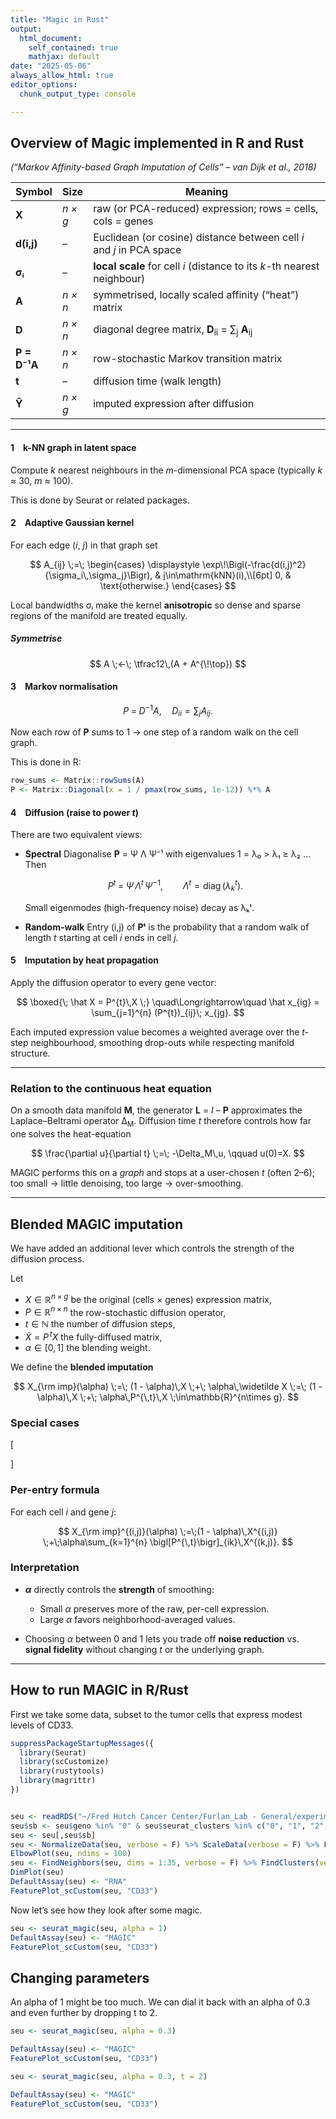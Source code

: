 ```yaml
---
title: "Magic in Rust"
output:
  html_document:
    self_contained: true
    mathjax: default
date: "2025-05-06"
always_allow_html: true
editor_options:
  chunk_output_type: console

---
```

<!-- load MathJax from CDN -->
<script src="https://cdn.jsdelivr.net/npm/mathjax@3/es5/tex-chtml.js"></script>


## Overview of Magic implemented in R and Rust

*(“Markov Affinity-based Graph Imputation of Cells” – van Dijk et al., 2018)*

| Symbol       | Size    | Meaning                                                                       |
| ------------ | ------- | ----------------------------------------------------------------------------- |
| **X**        | *n × g* | raw (or PCA-reduced) expression; rows = cells, cols = genes                   |
| **d(i,j)**   | –       | Euclidean (or cosine) distance between cell *i* and *j* in PCA space          |
| **σᵢ**       | –       | **local scale** for cell *i* (distance to its *k*-th nearest neighbour)       |
| **A**        | *n × n* | symmetrised, locally scaled affinity (“heat”) matrix                          |
| **D**        | *n × n* | diagonal degree matrix, **D**<sub>ii</sub> = ∑<sub>j</sub> **A**<sub>ij</sub> |
| **P = D⁻¹A** | *n × n* | row-stochastic Markov transition matrix                                       |
| **t**        | –       | diffusion time (walk length)                                                  |
| **Ŷ**        | *n × g* | imputed expression after diffusion                                            |

---

#### 1 k-NN graph in latent space

Compute *k* nearest neighbours in the *m*-dimensional PCA space
(typically *k* ≈ 30, *m* ≈ 100).

This is done by Seurat or related packages.

#### 2 Adaptive Gaussian kernel

For each edge (*i*, *j*) in that graph set

$$
A_{ij} \;=\; 
\begin{cases}
  \displaystyle
  \exp\!\Bigl(-\frac{d(i,j)^2}{\sigma_i\,\sigma_j}\Bigr),
    & j\in\mathrm{kNN}(i),\\[6pt]
  0, & \text{otherwise.}
\end{cases}
$$



Local bandwidths σᵢ make the kernel **anisotropic** so dense and sparse
regions of the manifold are treated equally.

##### Symmetrise

$$
A \;←\; \tfrac12\,(A + A^{\!\top})
$$

#### 3 Markov normalisation

$$
P \;=\; D^{-1}A,
\quad
D_{ii} = \sum_{j} A_{ij}.
$$

Now each row of **P** sums to 1 → one step of a random walk on the cell graph.

This is done in R:

```r
row_sums <- Matrix::rowSums(A)
P <- Matrix::Diagonal(x = 1 / pmax(row_sums, 1e-12)) %*% A
```

#### 4 Diffusion (raise to power *t*)

There are two equivalent views:

* **Spectral**
  Diagonalise **P** = Ψ Λ Ψ⁻¹ with eigenvalues 1 = λ₀ > λ₁ ≥ λ₂ …
  Then

  $$
  P^{t} \;=\; \Psi\,\Lambda^{t}\,\Psi^{-1},
  \qquad
  \Lambda^{t} = \operatorname{diag}(\lambda_k^{t}).
  $$

  Small eigenmodes (high-frequency noise) decay as λₖᵗ.

* **Random-walk**
  Entry (i,j) of **Pᵗ** is the probability that a random walk of
  length *t* starting at cell *i* ends in cell *j*.

#### 5 Imputation by heat propagation

Apply the diffusion operator to every gene vector:

$$
\boxed{\;
\hat X = P^{t}\,X
\;}
\quad\Longrightarrow\quad
\hat x_{ig} = \sum_{j=1}^{n} (P^{t})_{ij}\; x_{jg}.
$$

Each imputed expression value becomes a weighted average over the
*t*-step neighbourhood, smoothing drop-outs while respecting manifold
structure.

---

### Relation to the continuous heat equation

On a smooth data manifold **M**, the generator **L** = *I* – **P**
approximates the Laplace–Beltrami operator Δ<sub>M</sub>.
Diffusion time *t* therefore controls how far one solves the
heat-equation

$$
\frac{\partial u}{\partial t} \;=\; -\Delta_M\,u, \qquad u(0)=X.
$$

MAGIC performs this on a *graph* and stops at a user-chosen *t*
(often 2–6); too small → little denoising, too large → over-smoothing.


---

## Blended MAGIC imputation

We have added an additional lever which controls the strength of the diffusion process.

Let

* $X\in\mathbb{R}^{n\times g}$ be the original (cells × genes) expression matrix,
* $P\in\mathbb{R}^{n\times n}$ the row-stochastic diffusion operator,
* $t\in\mathbb{N}$ the number of diffusion steps,
* $\widetilde X = P^{\,t} X$ the fully-diffused matrix,
* $\alpha\in[0,1]$ the blending weight.

We define the **blended imputation**

$$
X_{\rm imp}(\alpha)
\;=\;
(1 - \alpha)\,X
\;+\;
\alpha\,\widetilde X
\;=\;
(1 - \alpha)\,X
\;+\;
\alpha\,P^{\,t}\,X
\;\in\mathbb{R}^{n\times g}.
$$

### Special cases

\[
\begin{aligned}
\alpha = 0:\quad &X_{\rm imp}(0) = X,\\
\alpha = 1:\quad &X_{\rm imp}(1) = P^{t}X,\\
0 < \alpha < 1:\quad &\text{Partial smoothing (convex blend of $X$ and $P^{t}X$).}
\end{aligned}
\]


### Per-entry formula

For each cell $i$ and gene $j$:

$$
X_{\rm imp}^{(i,j)}(\alpha)
\;=\;(1 - \alpha)\,X^{(i,j)}
\;+\;\alpha\sum_{k=1}^{n} \bigl[P^{\,t}\bigr]_{ik}\,X^{(k,j)}.
$$

### Interpretation

* **$\alpha$** directly controls the **strength** of smoothing:

  * Small $\alpha$ preserves more of the raw, per-cell expression.
  * Large $\alpha$ favors neighborhood-averaged values.
* Choosing $\alpha$ between 0 and 1 lets you trade off **noise reduction** vs.
  **signal fidelity** without changing $t$ or the underlying graph.

---



## How to run MAGIC in R/Rust

First we take some data, subset to the tumor cells that express modest levels of CD33.
```r
suppressPackageStartupMessages({
  library(Seurat)
  library(scCustomize)
  library(rustytools)
  library(magrittr)
})


seu <- readRDS("~/Fred Hutch Cancer Center/Furlan_Lab - General/experiments/patient_marrows/annon/AML101/aml101.cds")
seu$sb <- seu$geno %in% "0" & seu$seurat_clusters %in% c("0", "1", "2", "3", "4", "11")
seu <- seu[,seu$sb]
seu <- NormalizeData(seu, verbose = F) %>% ScaleData(verbose = F) %>% FindVariableFeatures(verbose = F) %>% RunPCA(npcs = 100, verbose = F)
ElbowPlot(seu, ndims = 100)
seu <- FindNeighbors(seu, dims = 1:35, verbose = F) %>% FindClusters(verbose = F) %>% RunUMAP(dims = 1:35, n.epochs = 500, verbose = F)
DimPlot(seu)
DefaultAssay(seu) <- "RNA"
FeaturePlot_scCustom(seu, "CD33")
```


Now let's see how they look after some magic.

```r
seu <- seurat_magic(seu, alpha = 1)
DefaultAssay(seu) <- "MAGIC"
FeaturePlot_scCustom(seu, "CD33")

```

## Changing parameters

An alpha of 1 might be too much.  We can dial it back with an alpha of 0.3 and even further by dropping t to 2.
```r

seu <- seurat_magic(seu, alpha = 0.3)

DefaultAssay(seu) <- "MAGIC"
FeaturePlot_scCustom(seu, "CD33")

seu <- seurat_magic(seu, alpha = 0.3, t = 2)

DefaultAssay(seu) <- "MAGIC"
FeaturePlot_scCustom(seu, "CD33")


```


